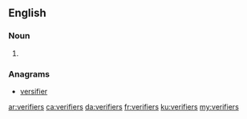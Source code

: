 ==English==

===Noun===
{{head|en|noun plural form}}

# {{plural of|verifier|lang=en}}

===Anagrams===
* [[versifier#English|versifier]]

[[ar:verifiers]]
[[ca:verifiers]]
[[da:verifiers]]
[[fr:verifiers]]
[[ku:verifiers]]
[[my:verifiers]]